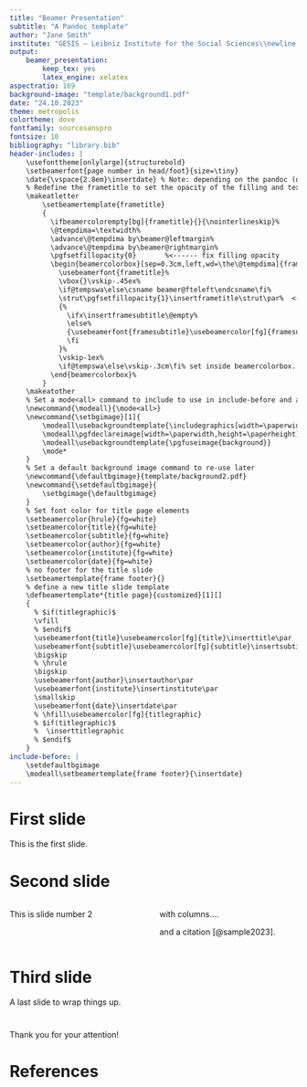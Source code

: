 ```yaml
---
title: "Beamer Presentation"
subtitle: "A Pandoc template"
author: "Jane Smith"
institute: "GESIS – Leibniz Institute for the Social Sciences\\newline Cologne"
output:
    beamer_presentation:
        keep_tex: yes
        latex_engine: xelatex
aspectratio: 169
background-image: "template/background1.pdf"
date: "24.10.2023"
theme: metropolis
colortheme: dove
fontfamily: sourcesanspro
fontsize: 10
bibliography: "library.bib"
header-includes: |
    \usefonttheme[onlylarge]{structurebold}
    \setbeamerfont{page number in head/foot}{size=\tiny}
    \date{\vspace{2.8em}\insertdate} % Note: depending on the pandoc (or latex template) version, this redefinition might (not) be necessary
    % Redefine the frametitle to set the opacity of the filling and text (https://tex.stackexchange.com/questions/270082/beamer-how-to-set-frametitle-box-translucent-so-that-backeground-image-can-be)
    \makeatletter
        \setbeamertemplate{frametitle}
        {
          \ifbeamercolorempty[bg]{frametitle}{}{\nointerlineskip}%
          \@tempdima=\textwidth%
          \advance\@tempdima by\beamer@leftmargin%
          \advance\@tempdima by\beamer@rightmargin%
          \pgfsetfillopacity{0}       %<------ fix filling opacity
          \begin{beamercolorbox}[sep=0.3cm,left,wd=\the\@tempdima]{frametitle}
            \usebeamerfont{frametitle}%
            \vbox{}\vskip-.45ex%
            \if@tempswa\else\csname beamer@fteleft\endcsname\fi%
            \strut\pgfsetfillopacity{1}\insertframetitle\strut\par%  <---- text opacity
            {%
              \ifx\insertframesubtitle\@empty%
              \else%
              {\usebeamerfont{framesubtitle}\usebeamercolor[fg]{framesubtitle}\insertframesubtitle\strut\par}%
              \fi
            }%
            \vskip-1ex%
            \if@tempswa\else\vskip-.3cm\fi% set inside beamercolorbox... evil here...
          \end{beamercolorbox}%
        }
    \makeatother
    % Set a mode<all> command to include to use in include-before and avoid stripping of the command
    \newcommand{\modeall}{\mode<all>}
    \newcommand{\setbgimage}[1]{
        \modeall\usebackgroundtemplate{\includegraphics[width=\paperwidth]{#1}}
        \modeall\pgfdeclareimage[width=\paperwidth,height=\paperheight]{background}{#1}
        \modeall\usebackgroundtemplate{\pgfuseimage{background}}
        \mode*
    }
    % Set a default background image command to re-use later
    \newcommand{\defaultbgimage}{template/background2.pdf}
    \newcommand{\setdefaultbgimage}{
        \setbgimage{\defaultbgimage}
    }
    % Set font color for title page elements
    \setbeamercolor{hrule}{fg=white}
    \setbeamercolor{title}{fg=white}
    \setbeamercolor{subtitle}{fg=white}
    \setbeamercolor{author}{fg=white}
    \setbeamercolor{institute}{fg=white}
    \setbeamercolor{date}{fg=white}
    % no footer for the title slide
    \setbeamertemplate{frame footer}{}
    % define a new title slide template
    \defbeamertemplate*{title page}{customized}[1][]
    {
      % $if(titlegraphic)$
      \vfill
      % $endif$
      \usebeamerfont{title}\usebeamercolor[fg]{title}\inserttitle\par
      \usebeamerfont{subtitle}\usebeamercolor[fg]{subtitle}\insertsubtitle\par
      \bigskip
      % \hrule
      \bigskip
      \usebeamerfont{author}\insertauthor\par
      \usebeamerfont{institute}\insertinstitute\par
      \smallskip
      \usebeamerfont{date}\insertdate\par
      % \hfill\usebeamercolor[fg]{titlegraphic}
      % $if(titlegraphic)$
      %  \inserttitlegraphic
      % $endif$
    }
include-before: |
    \setdefaultbgimage
    \modeall\setbeamertemplate{frame footer}{\insertdate}
---
```



# First slide

This is the first slide.

# {.plain}

\section{First section}

# Second slide

::: {.columns}

:::: {.column width="50%"}

This is slide number 2

::::

:::: {.column width="50%"}

with columns....

and a citation [@sample2023].

::::

:::


# Third slide

A last slide to wrap things up.


```{=latex}
% Change the background mid-slides
% end the last slide
\end{frame}

% change the background image
\mode<all>\setbgimage{template/background3.pdf}

% start a new slide so that it will end when the next slide starts
\begin{frame}<0| handout:0>

```


# {.plain}

Thank you for your attention!

```{=latex}
% Change the background mid-slides
% end the last slide
\end{frame}

% change the background image
\mode<all>\setbgimage{template/background4.pdf}

% start a new slide so that it will end when the next slide starts
\begin{frame}<0| handout:0>
```

# References

\begingroup

\footnotesize

::: {#refs}
:::

\endgroup
